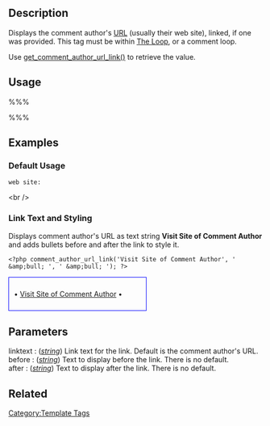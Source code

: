 {{Languages|
{{en|Template Tags/comment_author_url_link}}
{{ja|テンプレートタグ/comment_author_url_link}}
}}

== Description ==

Displays the comment author's [[Glossary#URI and URL|URL]] (usually their web site), linked, if one was provided. This tag must be within [[The Loop]], or a comment loop.

Use [[Function Reference/get_comment_author_url_link|get_comment_author_url_link()]] to retrieve the value.

== Usage ==

%%% <?php comment_author_url_link('linktext', 'before', 'after'); ?> %%%

== Examples ==

===Default Usage===

 web site: <?php comment_author_url_link(); ?>&lt;br /&gt;

===Link Text and Styling===

Displays comment author's URL as text string '''Visit Site of Comment Author''' and adds bullets before and after the link to style it.

<pre><?php comment_author_url_link('Visit Site of Comment Author', ' &amp;bull; ', ' &amp;bull; '); ?></pre>

<div style="border:1px solid blue; width:50%; padding:10px"> &bull; [[#Link_Text_and_Styling|Visit Site of Comment Author]] &bull; </div>

== Parameters ==

; linktext : ([[How to Pass Tag Parameters#String|''string'']]) Link text for the link. Default is the comment author's URL.  
; before : ([[How to Pass Tag Parameters#String|''string'']]) Text to display before the link. There is no default.
; after : ([[How to Pass Tag Parameters#String|''string'']]) Text to display after the link. There is no default.

== Related ==

{{Tag Comments Tags}}

{{Tag Footer}}

[[Category:Template Tags]]